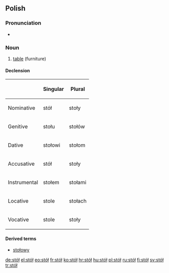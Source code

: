 ==Polish==

===Pronunciation===
*{{audio|Pl-stół.ogg|audio}}

===Noun===
{{infl|pl|noun|g=m}}

# [[table]] (furniture)

====Declension====
{| border="1"
|-----
!
! Singular
! Plural
|-----
! Nominative
| stół
| stoły
|-----
! Genitive
| stołu
| stołów
|-----
! Dative
| stołowi
| stołom
|-----
! Accusative
| stół
| stoły
|-----
! Instrumental
| stołem
| stołami
|-----
! Locative
| stole
| stołach
|-----
! Vocative
| stole
| stoły
|}

====Derived terms====
*[[stołowy]]

[[de:stół]]
[[el:stół]]
[[eo:stół]]
[[fr:stół]]
[[ko:stół]]
[[hr:stół]]
[[hu:stół]]
[[pl:stół]]
[[ru:stół]]
[[fi:stół]]
[[sv:stół]]
[[tr:stół]]